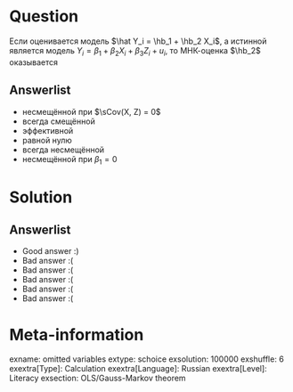 Question
========
Если оценивается модель  $\hat Y_i = \hb_1 + \hb_2 X_i$,
а истинной является модель $Y_i = \beta_1 + \beta_2 X_i + \beta_3 Z_i + u_i$,
то МНК-оценка $\hb_2$ оказывается


Answerlist
----------
*  несмещённой при $\sCov(X, Z) = 0$
*  всегда смещённой
*  эффективной
*  равной нулю
*  всегда несмещённой
*  несмещённой при $\beta_1 = 0$

Solution
========

Answerlist
----------
*  Good answer :)
*  Bad answer :(
*  Bad answer :(
*  Bad answer :(
*  Bad answer :(
*  Bad answer :(

Meta-information
================
exname: omitted variables
extype: schoice
exsolution: 100000
exshuffle: 6
exextra[Type]: Calculation
exextra[Language]: Russian
exextra[Level]: Literacy
exsection: OLS/Gauss-Markov theorem